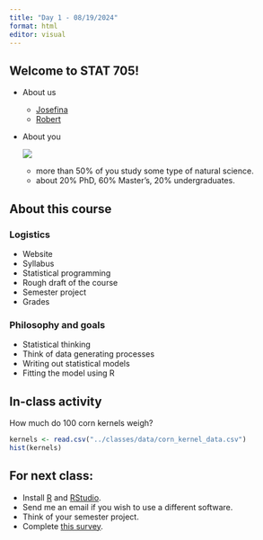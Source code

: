 ```yaml
---
title: "Day 1 - 08/19/2024"
format: html
editor: visual
---
```


## Welcome to STAT 705!

-   About us
    - [Josefina](https://jlacasa.github.io/)
    - [Robert](https://sites.google.com/view/rmshollksu/home)

-   About you

    ![](misc_plots/students_fall2024.png)
    -   more than 50% of you study some type of natural science.\
    -   about 20% PhD, 60% Master's, 20% undergraduates.

## About this course

### Logistics

-   Website\
-   Syllabus\
-   Statistical programming\
-   Rough draft of the course\
-   Semester project\
-   Grades

### Philosophy and goals

-   Statistical thinking\
-   Think of data generating processes
-   Writing out statistical models
-   Fitting the model using R

## In-class activity

How much do 100 corn kernels weigh?

```r
kernels <- read.csv("../classes/data/corn_kernel_data.csv")
hist(kernels)
```

## For next class:

-   Install [R](https://cran.r-project.org/) and [RStudio](https://posit.co/download/rstudio-desktop/).\
-   Send me an email if you wish to use a different software.\
-   Think of your semester project.\
-   Complete [this survey](https://docs.google.com/forms/d/e/1FAIpQLSc65j67J344gpDt9NByylEJmQTuFi8uoO1XTpMORrp5OWPWMw/viewform?usp=pp_url).\
